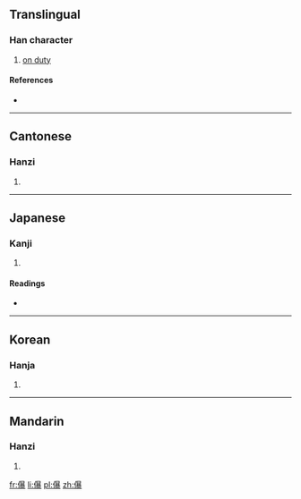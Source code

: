 ==Translingual==

===Han character===
{{Han char|rn=9|rad=人|as=15|sn=17|four=2603<sub>2</sub>|canj=人日廿水 (OATE)|ids=⿰[[亻]][[暴]]}}

# [[on duty]]

====References====
* {{Han ref|kx=0120.210|dkj=01254|dj=0254.190|hdz=10234.030|uh=5124|ud=20772|bh=ECBC|bd=60604}}

----

==Cantonese==

===Hanzi===
{{yue-hanzi|jyut=|y=bou3}}

# {{defn|lang=yue|sort=人15}}

----

==Japanese==

===Kanji===
{{ja-kanji|grade=|rs=人15}}

# {{defn|lang=ja|sort=人15}}

====Readings====
* {{ja-readings|on=[[ほう]] (hō), [[ひょう]] (hyō)|kun=[[とのる]] (tonoru)}}

----

==Korean==

===Hanja===
{{ko-hanja|hangeul=포|rv=po|mr=p'o}}

# {{defn|lang=ko|sort=人15}}

----

==Mandarin==

===Hanzi===
{{cmn-hanzi|pin=[[bào]] ([[bao4]])|wg=pao<sup>4</sup>}}

# {{defn|lang=cmn|sort=人15}}

[[fr:儤]]
[[li:儤]]
[[pl:儤]]
[[zh:儤]]
